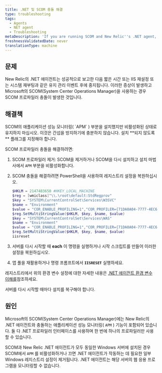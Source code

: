 ```yaml
---
title: .NET 및 SCOM 충돌 해결
type: troubleshooting
tags:
  - Agents
  - NET agent
  - Troubleshooting
metaDescription: 'If you are running SCOM and New Relic''s .NET agent, enable SCOM APM and repair the installation to resolve conflicts.'
freshnessValidatedDate: never
translationType: machine
---
```


## 문제

New Relic의 .NET 에이전트는 성공적으로 보고한 다음 짧은 시간 또는 IIS 재설정 또는 시스템 재부팅과 같은 유지 관리 이벤트 후에 중지됩니다. 이러한 증상이 발생하고 Microsoft의 SCOM(System Center Operations Manager)을 사용하는 경우 SCOM 프로파일러 충돌이 발생한 것입니다.

## 해결책

<Callout variant="important">
  SCOM의 애플리케이션 성능 모니터링( `APM` ) 부분을 설치했지만 비활성화된 상태로 유지하지 마십시오. 이것은 간섭을 방지하기에 충분하지 않습니다. 설치 **되지 않도록** 플래그를 지정해야 합니다.
</Callout>

SCOM 프로파일러 충돌을 해결하려면:

1. SCOM 프로파일러 제거: SCOM을 제거하거나 SCOM을 다시 설치하고 설치 마법사에서 `APM` 부분을 비활성화합니다.

2. SCOM 충돌을 해결하려면 PowerShell을 사용하여 레지스트리 설정을 복원하십시오.

   ```powershell
   $HKLM = 2147483650 #HKEY_LOCAL_MACHINE
   $reg = [wmiclass]"\\.\root\default:StdRegprov"
   $key = "SYSTEM\CurrentControlSet\Services\W3SVC"
   $name = "Environment"
   $value = "COR_ENABLE_PROFILING=1","COR_PROFILER={71DA0A04-7777-4EC6-9643-7D28B46A8A41}","NEWRELIC_INSTALL_PATH=C:\Program Files\New Relic\.NET Agent\","CORECLR_ENABLE_PROFILING=1","CORECLR_PROFILER={36032161-FFC0-4B61-B559-F6C5D41BAE5A}","CORECLR_NEWRELIC_HOME=C:\ProgramData\New Relic\.NET Agent\"
   $reg.SetMultiStringValue($HKLM, $key, $name, $value)
   $key = "SYSTEM\CurrentControlSet\Services\WAS"
   $name = "Environment"
   $value = "COR_ENABLE_PROFILING=1","COR_PROFILER={71DA0A04-7777-4EC6-9643-7D28B46A8A41}","NEWRELIC_INSTALL_PATH=C:\Program Files\New Relic\.NET Agent\","CORECLR_ENABLE_PROFILING=1","CORECLR_PROFILER={36032161-FFC0-4B61-B559-F6C5D41BAE5A}","CORECLR_NEWRELIC_HOME=C:\ProgramData\New Relic\.NET Agent\"
   $reg.SetMultiStringValue($HKLM, $key, $name, $value)
   iisreset
   ```

3. 서버를 다시 시작할 때 <DNT>**each**</DNT> 이 명령을 실행하거나 시작 스크립트를 만들어 이러한 설정을 복원하십시오.

4. 앱 풀을 재활용하거나 명령 프롬프트에서 <DNT>**`IISRESET`**</DNT> 실행하세요.

레지스트리에서 위의 환경 변수 설정에 대한 자세한 내용은 [.NET 에이전트 환경 변수 이해를](/docs/apm/agents/net-agent/other-installation/understanding-net-agent-environment-variables/)참조하세요.

<Callout variant="important">
  서버를 다시 시작할 때마다 설치를 복구해야 합니다.
</Callout>

## 원인

Microsoft의 SCOM(System Center Operations Manager)에는 New Relic의 .NET 에이전트와 충돌하는 애플리케이션 성능 모니터링( `APM` ) 기능이 포함되어 있습니다. 둘 다 .NET 프로파일러 인터페이스를 사용하며 한 번에 하나의 프로파일러만 사용할 수 있습니다.

SCOM과 New Relic .NET 에이전트가 모두 동일한 Windows 서버에 설치된 경우 SCOM에서 `APM` 를 비활성화하거나 끄면 .NET 에이전트가 작동하는 데 필요한 일부 Windows 레지스트리 설정이 제거됩니다. .NET 에이전트는 해당 서버의 웹 응용 프로그램을 모니터링할 수 없습니다.
